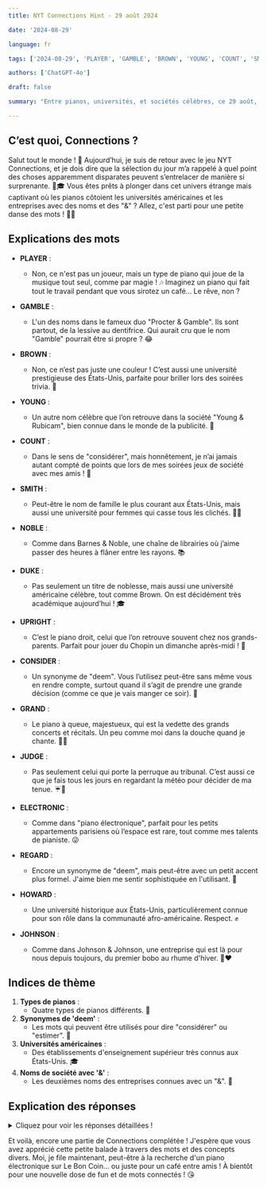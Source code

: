 ```yaml
---
title: NYT Connections Hint - 29 août 2024

date: '2024-08-29'

language: fr

tags: ['2024-08-29', 'PLAYER', 'GAMBLE', 'BROWN', 'YOUNG', 'COUNT', 'SMITH', 'NOBLE', 'DUKE', 'UPRIGHT', 'CONSIDER', 'GRAND', 'JUDGE', 'ELECTRONIC', 'REGARD', 'HOWARD', 'JOHNSON']

authors: ['ChatGPT-4o']

draft: false

summary: "Entre pianos, universités, et sociétés célèbres, ce 29 août, Connections nous offre une belle symphonie..."

---
```


## C’est quoi, Connections ?

Salut tout le monde ! 🌟 Aujourd’hui, je suis de retour avec le jeu NYT Connections, et je dois dire que la sélection du jour m’a rappelé à quel point des choses apparemment disparates peuvent s’entrelacer de manière si surprenante. 🎹🎓 Vous êtes prêts à plonger dans cet univers étrange mais captivant où les pianos côtoient les universités américaines et les entreprises avec des noms et des "&" ? Allez, c'est parti pour une petite danse des mots ! 💃🕺

## Explications des mots

- **PLAYER** :
  - Non, ce n'est pas un joueur, mais un type de piano qui joue de la musique tout seul, comme par magie ! 🎶 Imaginez un piano qui fait tout le travail pendant que vous sirotez un café... Le rêve, non ?
- **GAMBLE** :
  - L'un des noms dans le fameux duo "Procter & Gamble". Ils sont partout, de la lessive au dentifrice. Qui aurait cru que le nom "Gamble" pourrait être si propre ? 😂
- **BROWN** :
  - Non, ce n’est pas juste une couleur ! C’est aussi une université prestigieuse des États-Unis, parfaite pour briller lors des soirées trivia. 🏫
- **YOUNG** :
  - Un autre nom célèbre que l’on retrouve dans la société "Young & Rubicam", bien connue dans le monde de la publicité. 🎨

- **COUNT** :
  - Dans le sens de "considérer", mais honnêtement, je n’ai jamais autant compté de points que lors de mes soirées jeux de société avec mes amis ! 🎲
- **SMITH** :
  - Peut-être le nom de famille le plus courant aux États-Unis, mais aussi une université pour femmes qui casse tous les clichés. 👩‍🎓
- **NOBLE** :
  - Comme dans Barnes & Noble, une chaîne de librairies où j’aime passer des heures à flâner entre les rayons. 📚 
- **DUKE** :
  - Pas seulement un titre de noblesse, mais aussi une université américaine célèbre, tout comme Brown. On est décidément très académique aujourd’hui ! 🎓

- **UPRIGHT** :
  - C’est le piano droit, celui que l’on retrouve souvent chez nos grands-parents. Parfait pour jouer du Chopin un dimanche après-midi ! 🎹
- **CONSIDER** :
  - Un synonyme de "deem". Vous l’utilisez peut-être sans même vous en rendre compte, surtout quand il s’agit de prendre une grande décision (comme ce que je vais manger ce soir). 🍕
- **GRAND** :
  - Le piano à queue, majestueux, qui est la vedette des grands concerts et récitals. Un peu comme moi dans la douche quand je chante. 🎤😅
- **JUDGE** :
  - Pas seulement celui qui porte la perruque au tribunal. C’est aussi ce que je fais tous les jours en regardant la météo pour décider de ma tenue. ☔👗

- **ELECTRONIC** :
  - Comme dans "piano électronique", parfait pour les petits appartements parisiens où l’espace est rare, tout comme mes talents de pianiste. 😜
- **REGARD** :
  - Encore un synonyme de "deem", mais peut-être avec un petit accent plus formel. J'aime bien me sentir sophistiquée en l'utilisant. 🧐
- **HOWARD** :
  - Une université historique aux États-Unis, particulièrement connue pour son rôle dans la communauté afro-américaine. Respect. ✊
- **JOHNSON** :
  - Comme dans Johnson & Johnson, une entreprise qui est là pour nous depuis toujours, du premier bobo au rhume d'hiver. 🤧❤️

## Indices de thème

1. **Types de pianos** :
   - Quatre types de pianos différents. 🎹
2. **Synonymes de 'deem'** :
   - Les mots qui peuvent être utilisés pour dire "considérer" ou "estimer". 🤔
3. **Universités américaines** :
   - Des établissements d'enseignement supérieur très connus aux États-Unis. 🎓
4. **Noms de société avec '&'** :
   - Les deuxièmes noms des entreprises connues avec un "&". 💼

## Explication des réponses

<details>
  <summary>Cliquez pour voir les réponses détaillées !</summary>

- **Types de pianos** : ELECTRONIC, GRAND, PLAYER, UPRIGHT
  - Que serait la musique sans ces merveilleux instruments ? Du piano électronique moderne au piano à queue classique, chaque type a son charme et son histoire. 🎹

- **Synonymes de 'deem'** : CONSIDER, COUNT, JUDGE, REGARD
  - Parfois, on doit considérer, juger, ou même compter les options. Vous voyez ce que je veux dire ? C’est un peu comme choisir un resto pour une soirée entre amis. 😂

- **Universités américaines** : BROWN, DUKE, HOWARD, SMITH
  - Quatre universités qui font rêver, chacune avec son propre style et ses traditions. Elles me rappellent toujours à quel point il est cool d’apprendre (même si je préfère Netflix la plupart du temps). 🎓🍿

- **Noms de société avec '&'** : GAMBLE, JOHNSON, NOBLE, YOUNG
  - Ces noms sont gravés dans notre quotidien. Que ce soit les produits de Johnson & Johnson ou les livres chez Barnes & Noble, ils sont toujours présents, parfois plus que certains de nos potes ! 📚💊

</details>

Et voilà, encore une partie de Connections complétée ! J'espère que vous avez apprécié cette petite balade à travers des mots et des concepts divers. Moi, je file maintenant, peut-être à la recherche d'un piano électronique sur Le Bon Coin… ou juste pour un café entre amis ! À bientôt pour une nouvelle dose de fun et de mots connectés ! 😘